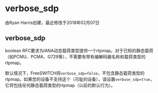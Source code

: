 # verbose_sdp 

由Ryan Harris创建，最近修改于2018年02月07日

## verbose_sdp

boolean RFC要求为IANA动态载荷类型提供一个rtpmap。对于已知的静态载荷（如PCMU、PCMA、G729等），不需要有带有编解码器名称和载荷类型的rtpmap。

默认情况下，FreeSWITCH将`verbose_sdp=false`，不包含静态载荷类型的rtpmap。如果您的设备不支持这个（可耻的设备），请设置`verbose_sdp=true`，它将包括任何静态载荷类型的rtpmap（以前的默认行为）。